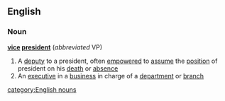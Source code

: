 ==English==
===Noun===
'''[[vice]] [[president]]'''  (''abbreviated'' VP)
#A [[deputy]] to a president, often [[empowered]] to [[assume]] the [[position]] of president on his [[death]] or [[absence]]
#An [[executive]] in a [[business]] in charge of a [[department]] or [[branch]]
[[category:English nouns]]